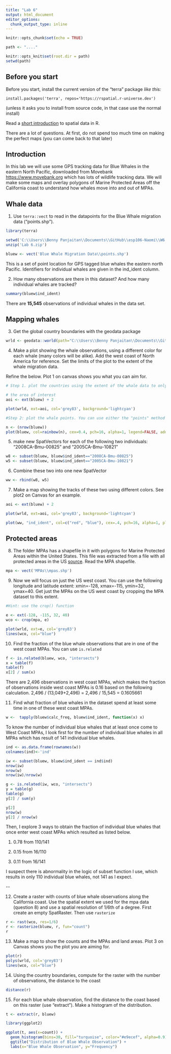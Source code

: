 ```yaml
---
title: "Lab 6"
output: html_document
editor_options: 
  chunk_output_type: inline
---
```


```r
knitr::opts_chunk$set(echo = TRUE)

path <- "...."

knitr::opts_knit$set(root.dir = path)
setwd(path)
```

## Before you start

Before you start, install the current version of the "terra" package *like this:*

    install.packages('terra', repos='https://rspatial.r-universe.dev')

(unless it asks you to install from source code, in that case use the normal install)

Read a [short introduction](https://rspatial.org/spatial/index.html) to spatial data in R.

There are a lot of questions. At first, do not spend too much time on making the perfect maps (you can come back to that later)

## Introduction

In this lab we will use some GPS tracking data for Blue Whales in the eastern North Pacific, downloaded from Movebank <https://www.movebank.org> which has lots of wildlife tracking data. We will make some maps and overlay polygons of Marine Protected Areas off the California coast to understand how whales move into and out of MPAs.

## Whale data

1.  Use `terra::vect` to read in the datapoints for the Blue Whale migration data ("points.shp").

```r
library(terra)

setwd('C:\\Users\\Benny Panjaitan\\Documents\\GitHub\\esp106-Naomi\\W6 Lab\\')
unzip('Lab 6.zip')

bluew <- vect('Blue Whale Migration Data\\points.shp')
```

This is a set of point location for GPS tagged blue whales the eastern north Pacific. Identifiers for individual whales are given in the ind_ident column.

2)  How many observations are there in this dataset? And how many individual whales are tracked?

```r
summary(bluew$ind_ident)
```

There are **15,545** observations of individual whales in the data set.

## Mapping whales

3.  Get the global country boundaries with the geodata package

```r
wrld <- geodata::world(path="C:\\Users\\Benny Panjaitan\\Documents\\GitHub\\esp106-Naomi\\W6 Lab\\")
```

4.  Make a plot showing the whale observations, using a different color for each whale (many colors will be alike). Add the west coast of North America for reference. Set the limits of the plot to the extent of the whale migration data.

Refine the below. Plot 1 on canvas shows you what you can aim for.

```r
# Step 1. plot the countries using the extent of the whale data to only show the area of interest. 

# the area of interest
aoi <- ext(bluew) + 2

plot(wrld, ext=aoi, col='grey83', background='lightcyan')

#Step 2: plot the whale points. You can use either the "points" method or "plot( , add=TRUE)". The latter is easier for coloring, but you need to tell it not to add a legend.

n <- (nrow(bluew))
plot(bluew, col=rainbow(n), cex=0.4, pch=16, alpha=1, legend=FALSE, add=TRUE)

```

5)  make new SpatVectors for each of the following two individuals: "2008CA-Bmu-00825" and "2005CA-Bmu-10821"

```r
w8 <- subset(bluew, bluew$ind_ident=="2008CA-Bmu-00825")
w5 <- subset(bluew, bluew$ind_ident=="2005CA-Bmu-10821")
```

6)  Combine these two into one new SpatVector

```r
ww <- rbind(w8, w5)
```

7)  Make a map showing the tracks of these two using different colors. See plot2 on Canvas for an example.

```r
aoi <- ext(bluew) + 2

plot(wrld, ext=aoi, col='grey83', background='lightcyan')

plot(ww, "ind_ident", col=c("red", "blue"), cex=.4, pch=16, alpha=1, plg=list(x=-152, y=10, cex=.5, bty = "o"), add=TRUE)
```

## Protected areas

8)  The folder MPAs has a shapefile in it with polygons for Marine Protected Areas within the United States. This file was extracted from a file with all protected areas in the US [source](https://www.protectedplanet.net). Read the MPA shapefile.

```r
mpa <- vect('MPAs\\mpas.shp')
```

9)  Now we will focus on just the US west coast. You can use the following longitude and latitude extent: xmin=-128, xmax=-115, ymin=32, ymax=40. Get just the MPAs on the US west coast by cropping the MPA dataset to this extent.

```r
#Hint: use the crop() function

e <- ext(-128, -115, 32, 40)
wco <- crop(mpa, e)

plot(wrld, ext=e, col='grey83')
lines(wco, col="blue")
```

10) Find the fraction of the blue whale observations that are in one of the west coast MPAs. You can use `is.related`

```r
f <- is.related(bluew, wco, "intersects")
x = table(f)
table(f)
x[2] / sum(x)
```

There are 2,496 observations in west coast MPAs, which makes the fraction of observations inside west coast MPAs is 0.16 based on the following calculation. 2,496 / (13,049+2,496) = 2,496 / 15,545 = 0.1605661

11) Find what fraction of blue whales in the dataset spend at least some time in one of these west coast MPAs.

```r
w <-  tapply(bluew$calc_freq, bluew$ind_ident, function(x) x)
```

To know the number of individual blue whales that at least once come to West Coast MPAs, I look first for the number of individual blue whales in all MPAs which has result of 141 individual blue whales.

```r
ind <- as.data.frame(rownames(w))
colnames(ind)<-'ind'

iw <- subset(bluew, bluew$ind_ident == ind$ind)
nrow(iw)
nrow(w)
nrow(iw)/nrow(w)
```

```r
g <- is.related(iw, wco, "intersects")
y = table(g)
table(g)
y[2] / sum(y)
```

```r
y[2]
nrow(w)
y[2] / nrow(w)
```

Then, I explore 3 ways to obtain the fraction of individual blue whales that once enter west coast MPAs which resulted as listed below.

1.  0.78 from 110/141

2.  0.15 from 16/110

3.  0.11 from 16/141

I suspect there is abnormality in the logic of subset function I use, which results in only 110 individual blue whales, not 141 as I expect.

\--

12. Create a raster with counts of blue whale observations along the California coast. Use the spatial extent we used for the mpa data (question 8) and use a spatial resolution of 1/6th of a degree. First create an empty SpatRaster. Then use `rasterize`

```r
r <- rast(wco, res=1/6)
r <- rasterize(bluew, r, fun="count")
r
```

13. Make a map to show the counts and the MPAs and land areas. Plot 3 on Canvas shows you the plot you are aiming for.

```r
plot(r)
polys(wrld, col='grey83')
lines(wco, col="blue")
```

14) Using the country boundaries, compute for the raster with the number of observations, the distance to the coast

```r
distance(r)
```

15) For each blue whale observation, find the distance to the coast based on this raster (use "extract"). Make a histogram of the distribution.

```r
t <- extract(r, bluew)

library(ggplot2)

ggplot(t, aes(x=count)) + 
  geom_histogram(bins=30, fill="turquoise", color="#e9ecef", alpha=0.9) +
  ggtitle("Distribution of Blue Whale Observation") +
  labs(x="Blue Whale Observation", y="Frequency")
```
